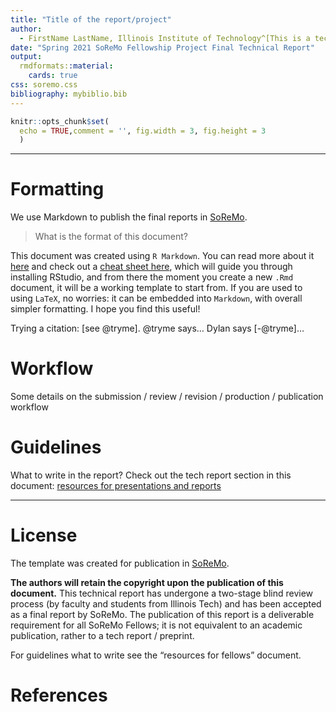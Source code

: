 ```yaml
---
title: "Title of the report/project" 
author: 
  - FirstName LastName, Illinois Institute of Technology^[This is a technical report required for Fellows who complete an approved and funded project for [Socially Responible Modeling, Computation, and Design](https://www.soremo.org), an initiative at Illinois Tech, [Contact the author](mailto:FirstName.LastName@hawkiit.edu).] 
date: "Spring 2021 SoReMo Fellowship Project Final Technical Report"
output: 
  rmdformats::material:
    cards: true
css: soremo.css
bibliography: mybiblio.bib
---
```


```r
knitr::opts_chunk$set(
  echo = TRUE,comment = '', fig.width = 3, fig.height = 3
  )
```

---

# Formatting

We use Markdown to publish the final reports in [SoReMo](http://journals.library.iit.edu/index.php/Soremo/). 

> What is the format of this document?

This document  was created using `R Markdown`. You can read more about it [here](https://www.markdownguide.org/getting-started/) and check out a [cheat sheet here](https://rstudio.com/wp-content/uploads/2015/02/rmarkdown-cheatsheet.pdf), which will guide you through installing RStudio, and from there the moment you create  a new `.Rmd` document, it will be a  working template to start from.  If you are used to using `LaTeX`, no worries: it can be embedded into `Markdown`, with overall simpler formatting. I hope you find this useful! 

Trying a citation: [see @tryme]. @tryme says... Dylan says [-@tryme]...

# Workflow

Some details on the 
submission / review / revision / production / publication workflow 


# Guidelines

What to write in the report? Check out the tech report section in this document: [resources for presentations and reports](https://htmlpreview.github.io/?https://github.com/Sondzus/SoReMo/blob/main/SoReMo-ResourcesForFellows.html)

---


# License

The template was created for publication in [SoReMo](http://journals.library.iit.edu/index.php/Soremo/). 

**The authors will retain the copyright upon the publication of this document.** This technical report has undergone a two-stage blind review process (by faculty and students from Illinois Tech) and has been accepted as a final report by SoReMo. The publication of this report is a deliverable requirement for all SoReMo Fellows; it is not equivalent to an academic publication, rather to a tech report / preprint. 

For guidelines what to write see the "resources for fellows" document. 


    
    
# References 
